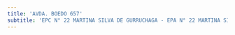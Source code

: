 ```yaml
---
title: 'AVDA. BOEDO 657'
subtitle: 'EPC N° 22 MARTINA SILVA DE GURRUCHAGA - EPA N° 22 MARTINA SILVA DE GURRUCHAGA'
---
```



